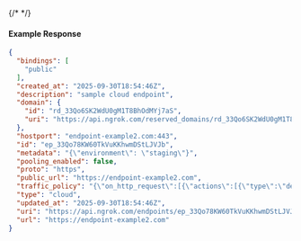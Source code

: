 {/* <!-- Code generated for API Clients. DO NOT EDIT. --> */}

#### Example Response
```json
{
  "bindings": [
    "public"
  ],
  "created_at": "2025-09-30T18:54:46Z",
  "description": "sample cloud endpoint",
  "domain": {
    "id": "rd_33Qo6SK2WdU0gM1T8BhOdMYj7aS",
    "uri": "https://api.ngrok.com/reserved_domains/rd_33Qo6SK2WdU0gM1T8BhOdMYj7aS"
  },
  "hostport": "endpoint-example2.com:443",
  "id": "ep_33Qo78KW60TkVuKKhwmDStLJVJb",
  "metadata": "{\"environment\": \"staging\"}",
  "pooling_enabled": false,
  "proto": "https",
  "public_url": "https://endpoint-example2.com",
  "traffic_policy": "{\"on_http_request\":[{\"actions\":[{\"type\":\"deny\",\"config\":{\"status_code\":404}}]}]}",
  "type": "cloud",
  "updated_at": "2025-09-30T18:54:46Z",
  "uri": "https://api.ngrok.com/endpoints/ep_33Qo78KW60TkVuKKhwmDStLJVJb",
  "url": "https://endpoint-example2.com"
}

```
